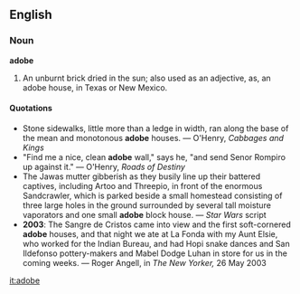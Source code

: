 ==English==

===Noun===

'''adobe'''

#An unburnt brick dried in the sun; also used as an adjective, as, an adobe house, in Texas or New Mexico.


====Quotations====
* Stone sidewalks, little more than a ledge in width, ran along the base of the mean and monotonous '''adobe''' houses. &mdash; O'Henry, ''Cabbages and Kings''
* "Find me a nice, clean '''adobe''' wall," says he, "and send Senor Rompiro up against it." &mdash; O'Henry, ''Roads of Destiny''
* The Jawas mutter gibberish as they busily line up their battered captives, including Artoo and Threepio, in front of the enormous Sandcrawler, which is parked beside a small homestead consisting of three large holes in the ground surrounded by several tall moisture vaporators and one small '''adobe''' block house. &mdash; ''Star Wars'' script
*'''2003''': The Sangre de Cristos came into view and the first soft-cornered '''adobe''' houses, and that night we ate at La Fonda with my Aunt Elsie, who worked for the Indian Bureau, and had Hopi snake dances and San Ildefonso pottery-makers and Mabel Dodge Luhan in store for us in the coming weeks. &mdash; Roger Angell, in ''The New Yorker,'' 26 May 2003

[[it:adobe]]